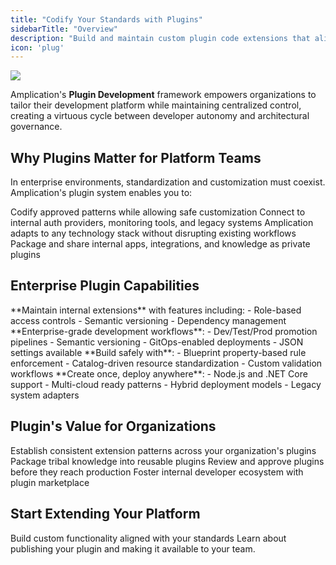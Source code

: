 ```yaml
---
title: "Codify Your Standards with Plugins"
sidebarTitle: "Overview" 
description: "Build and maintain custom plugin code extensions that align with your organization's unique requirements."
icon: 'plug'
---
```


<Frame>
    <img src="/images/plugin-development/private-plugin-settings.png" />
</Frame>

Amplication's **Plugin Development** framework empowers organizations to tailor their development platform while maintaining centralized control, creating a virtuous cycle between developer autonomy and architectural governance.

## Why Plugins Matter for Platform Teams

In enterprise environments, standardization and customization must coexist. Amplication's plugin system enables you to:

<CardGroup cols={2}>
  <Card title="Enforce Golden Paths" icon="road">
    Codify approved patterns while allowing safe customization
  </Card>
  <Card title="Integrate Your Existing Systems" icon="link">
    Connect to internal auth providers, monitoring tools, and legacy systems
  </Card>
  <Card title="Your Technology Stack" icon="code">
    Amplication adapts to any technology stack without disrupting existing workflows
  </Card>
  <Card title="Share Expertise" icon="share">
    Package and share internal apps, integrations, and knowledge as private plugins
  </Card>
</CardGroup>

## Enterprise Plugin Capabilities

<AccordionGroup>
  <Accordion title="Private Plugin Registry" icon="building-lock" href="/plugin-development/private-plugins">
    **Maintain internal extensions** with features including:
    - Role-based access controls
    - Semantic versioning
    - Dependency management
  </Accordion>

  <Accordion title="CI/CD Integration" icon="gears" href="/plugin-development/testing">
    **Enterprise-grade development workflows**:
    - Dev/Test/Prod promotion pipelines
    - Semantic versioning
    - GitOps-enabled deployments
    - JSON settings available
  </Accordion>

  <Accordion title="Compliance Guardrails" icon="shield-check" href="/plugin-development/security">
    **Build safely with**:
    - Blueprint property-based rule enforcement
    - Catalog-driven resource standardization
    - Custom validation workflows
  </Accordion>

  <Accordion title="Support Any Language / Framework" icon="code" href="/plugin-development/multi-runtime">
    **Create once, deploy anywhere**:
    - Node.js and .NET Core support
    - Multi-cloud ready patterns
    - Hybrid deployment models
    - Legacy system adapters
  </Accordion>
</AccordionGroup>

## Plugin's Value for Organizations

<Steps>
  <Step title="Unify Development" icon="users">
    Establish consistent extension patterns across your organization's plugins
  </Step>
  <Step title="Accelerate Onboarding" icon="users-gear">
    Package tribal knowledge into reusable plugins
  </Step>
  <Step title="Maintain Control" icon="filter">
    Review and approve plugins before they reach production
  </Step>
  <Step title="Drive Innovation" icon="lightbulb">
    Foster internal developer ecosystem with plugin marketplace
  </Step>
</Steps>

## Start Extending Your Platform

<CardGroup cols={2}>
  <Card 
    title="Create First Plugin" 
    icon="plug" 
    href="/plugin-development/plugin-folder-structure"
  >
    Build custom functionality aligned with your standards
  </Card>
  <Card 
    title="Publish Your Plugin" 
    icon="upload" 
    href="/plugin-development/publish-a-plugin"
  >
    Learn about publishing your plugin and making it available to your team.
  </Card>
</CardGroup>
